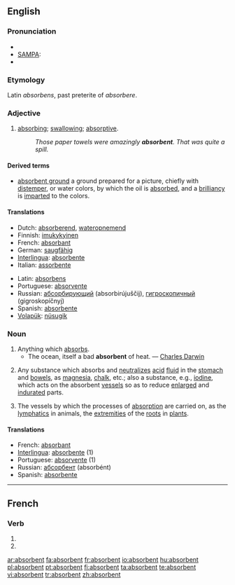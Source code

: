 ==English==

===Pronunciation===
* {{IPA|/əbs"ɔː(r)bənt/}}
* [[w:SAMPA|SAMPA]]: {{IPAchar|/@bs'O:(r)b@nt/}}
* {{audio|en-us-absorbent.ogg|Audio (US)}}

===Etymology===
Latin ''absorbens'', past preterite of ''absorbere''.

===Adjective===
{{en-adj}}

# [[absorbing]]; [[swallowing]]; [[absorptive]].
#: ''Those paper towels were amazingly '''absorbent'''. That was quite a spill.''

====Derived terms====
* [[absorbent ground]] {{context|painting}} a ground prepared for a picture, chiefly with [[distemper]], or water colors, by which the oil is [[absorbed]], and a [[brilliancy]] is [[imparted]] to the colors.

====Translations====
{{trans-top|absorbing}}
* Dutch: [[absorberend]], [[wateropnemend]]
* Finnish: [[imukykyinen]]
* French: [[absorbant]]
* German: [[saugfähig]]
* [[Interlingua]]: [[absorbente]]
* Italian: [[assorbente]]
{{trans-mid}}
* Latin: [[absorbens]]
* Portuguese: [[absorvente]]
* Russian: [[абсорбирующий]] (absorbirújuščij), [[гигроскопичный]] (gigroskopíčnyj)
* Spanish: [[absorbente]]
* [[Volapük]]: [[nüsugik]]
{{trans-bottom}}

===Noun===
{{en-noun}}

# Anything which [[absorbs]].
#* The ocean, itself a bad '''absorbent''' of heat. — [[w:Charles_Darwin|Charles Darwin]]
# {{context|medicine}} Any substance which absorbs and [[neutralize]]s [[acid]] [[fluid]] in the [[stomach]] and [[bowels]], as [[magnesia]], [[chalk]], etc.; also a substance, e.g., [[iodine]], which acts on the absorbent [[vessels]] so as to reduce [[enlarged]] and [[indurate]]d parts.
# {{context|physiology|pluralized}} The vessels by which the processes of [[absorption]] are carried on, as the [[lymphatics]] in animals, the [[extremities]] of the [[roots]] in [[plants]].

====Translations====
* French: [[absorbant]] {{m}}
* [[Interlingua]]: [[absorbente]] (1)
* Portuguese: [[absorvente]] {{m}} (1)
* Russian: [[абсорбент]] (absorbént) {{m}}
* Spanish: [[absorbente]] {{m}}

----

==French==

===Verb===
{{fr-verb-form}}

# {{form of|[[third-person|Third-person]] [[plural]] [[present indicative]]|[[absorber#French|absorber]]|lang=French}}
# {{form of|Third-person plural [[present subjunctive]]|absorber#French|absorber|lang=French}}

[[ar:absorbent]]
[[fa:absorbent]]
[[fr:absorbent]]
[[io:absorbent]]
[[hu:absorbent]]
[[pl:absorbent]]
[[pt:absorbent]]
[[fi:absorbent]]
[[ta:absorbent]]
[[te:absorbent]]
[[vi:absorbent]]
[[tr:absorbent]]
[[zh:absorbent]]